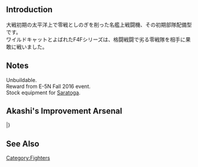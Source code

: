 {{Equipmentinfo
|name = F4F-3
|id = 197
|japanesename = F4F-3
|icon = {{GreenPlane}}
|type = Carrier-Based Fighter
|effect = {{Firepower}}+1, {{AA}}+4, {{Evasion}}+2
|radius = 4
|scrap = {{Fuel}} 1, {{Ammo}} 2, {{Bauxite}} 2
|image = <gallery type="slideshow" widths="360px" position="center" hideaddbutton="true">
Equipment197-1.png
Equipment197-2.png
Equipment197-3.png
Equipment197-4.png
</gallery>
| CVL=lime
| CV=lime
| CVB=lime
| LC=lime
}}
==Introduction==
大戦初期の太平洋上で零戦としのぎを削った名艦上戦闘機、その初期部隊配備型です。<br>
ワイルドキャットとよばれたF4Fシリーズは、格闘戦闘で劣る零戦隊を相手に果敢に戦いました。

==Notes==
Unbuildable.<br>
Reward from E-5N Fall 2016 event.<br>
Stock equipment for [[Saratoga|Saratoga]].

== Akashi's Improvement Arsenal ==

{{AkashiWorkshop}}
{{AkashiWorkshopLine
| Name = {{PAGENAME}}
| ItemType = GreenPlane
| Fuel = 90
| Ammo = 90
| Steel = 0
| Baux = 270
|Mats0-5 = 2/5
|Mats6-9 = 3/6
|Mats10 = 4/8
|Screws0-5 = 2/3
|Screws6-9 = 2/4
|Screws10 = 3/5
|EquipConsume0-5 = -
|EquipConsume6-9 = 1*
|EquipConsume10 = 2*
| Sun = Sk
| Mon = S<br>Sk
| Tue = S<br>Sk
| 2ndShip = [[Saratoga]]<br/>[[Saratoga|Saratoga Kai]]
| Notes =  Uses [[Type 96 Fighter]]s for improvement past ★+6.<br>Uses 2 [[12.7mm Machine Gun]]s to upgrade to [[F4F-4]].
}}
|}

==See Also==
{{Equipmentlist}}
[[Category:Fighters]]